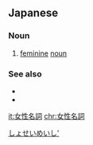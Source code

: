 ==Japanese==
{{ja-kanjitab|じょ|せい|めい|し|yomi=on}}

===Noun===
{{ja-noun|じょせい めいし}}

# {{lb|ja|grammar}} [[feminine]] [[noun]]

===See also===
* {{ja-r|男性名詞|だんせい めいし|gloss=[[masculine]] noun}}
* {{ja-r|中性名詞|ちゅうせい めいし|gloss=[[neuter]] noun}}

[[Category:ja:Grammar|しょせいめいし']]

[[it:女性名詞]]
[[chr:女性名詞]]